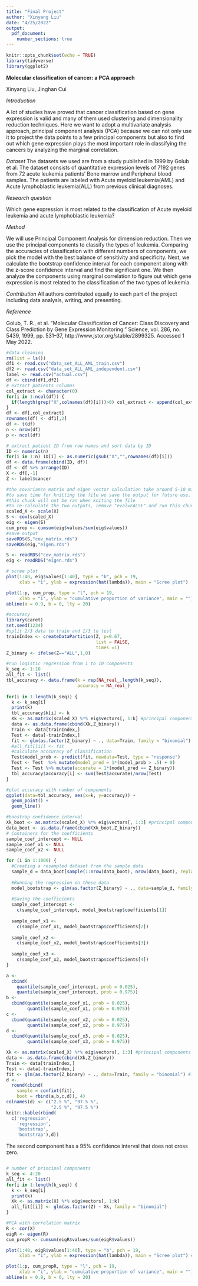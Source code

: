 ```yaml
---
title: "Final Project"
author: "Xinyang Liu"
date: "4/25/2022"
output:   
  pdf_document:
    number_sections: true
---
```


```r
knitr::opts_chunk$set(echo = TRUE)
library(tidyverse)
library(ggplot2)
```


**Molecular classification of cancer: a PCA approach**

Xinyang Liu, Jinghan Cui

*Introduction*

A lot of studies have proved that cancer classification based on gene expression is valid and many of them used clustering and dimensionality reduction techniques. Here we want to adopt a multivariate analysis approach, principal component analysis (PCA) because we can not only use it to project the data points to a few principal components but also to find out which gene expression plays the most important role in classifying the cancers by analyzing the marginal correlation. 

*Dataset* 
The datasets we used are from a study published in 1999 by Golub et al. The dataset consists of quantitative expression levels of 7192 genes from 72 acute leukemia patients’ Bone marrow and Peripheral blood samples. The patients are labeled with Acute myeloid leukemia(AML) and Acute lymphoblastic leukemia(ALL) from previous clinical diagnoses. 

*Research question*

Which gene expression is most related to the classification of Acute myeloid leukemia and acute lymphoblastic leukemia?

*Method*

We will use Principal Component Analysis for dimension reduction. Then we use the principal components to classify the types of leukemia. Comparing the accuracies of classification with different numbers of components, we pick the model with the best balance of sensitivity and specificity. Next, we calculate the bootstrap confidence interval for each component along with the z-score confidence interval and find the significant one. We then analyze the components using marginal correlation to figure out which gene expression is most related to the classification of the two types of leukemia.

*Contribution*
All authors contributed equally to each part of the project including data analysis, writing, and presenting.

*Reference*

Golub, T. R., et al. “Molecular Classification of Cancer: Class Discovery and Class Prediction by Gene Expression Monitoring.” Science, vol. 286, no. 5439, 1999, pp. 531–37, http://www.jstor.org/stable/2899325. Accessed 1 May 2022.

```r
#data cleaning 
rm(list = ls())
df1 <- read.csv("data_set_ALL_AML_train.csv")
df2 <- read.csv("data_set_ALL_AML_independent.csv")
label <- read.csv("actual.csv")
df <- cbind(df1,df2)
# extract patients columns
col_extract <- character(0)
for(i in 1:ncol(df)) {
  if(length(grep("X",colnames(df)[i]))>0) col_extract <- append(col_extract, colnames(df)[i])
}
df <- df[,col_extract]
rownames(df) <- df1[,2]
df <- t(df)
n <- nrow(df)
p <- ncol(df)

# extract patient ID from row names and sort data by ID
ID <- numeric(n)
for(i in 1:n) ID[i] <- as.numeric(gsub("X","",rownames(df)[i]))
df <- data.frame(cbind(ID, df))
df <- df %>% arrange(ID)
X <- df[,-1]
Z <- label$cancer
```


```r
#the covariance matrix and eigen vector calculation take around 5-10 minutes to run.
#to save time for knitting the file we save the output for future use.
#this chunk will not be ran when kniting the file
#to re-calculate the two outputs, remove "eval=FALSE" and run this chunk
scaled_X <- scale(X)
S <- cov(scaled_X)
eig <- eigen(S)
cum_prop <- cumsum(eig$values/sum(eig$values))
#save output
saveRDS(S,"cov_matrix.rds")
saveRDS(eig,"eigen.rds")
```

```r
S <- readRDS("cov_matrix.rds")
eig <- readRDS("eigen.rds")
```


```r
# scree plot
plot(1:40, eig$values[1:40], type = "b", pch = 19,
     xlab = "i", ylab = expression(hat(lambda)), main = "Scree plot") 

plot(1:p, cum_prop, type = "l", pch = 19,
     xlab = "i", ylab = "cumulative proportion of variance", main = "") 
abline(a = 0.9, b = 0, lty = 20)

```



```r

#accuracy
library(caret)
set.seed(1234)
#split 2/3 data to train and 1/3 to test
trainIndex <- createDataPartition(Z, p=0.67,
                                  list = FALSE,
                                  times =1)
Z_binary <- ifelse(Z=="ALL",1,0)

#run logistic regression from 1 to 10 components
k_seq <- 1:10
all_fit <- list()
tbl_accuracy <- data.frame(k = rep(NA_real_,length(k_seq)),
                           accuracy = NA_real_)
                       
for(i in 1:length(k_seq)) {
  k <- k_seq[i]
  print(k)
  tbl_accuracy$k[i] <- k
  Xk <- as.matrix(scaled_X) %*% eig$vectors[, 1:k] #principal components
  data <- as.data.frame(cbind(Xk,Z_binary))
  Train <- data[trainIndex,]
  Test <- data[-trainIndex,]
  fit <- glm(as.factor(Z_binary) ~ ., data=Train, family = "binomial") #logistic regression
  #all_fit[[i]] <- fit
  #calculate acccuracy of classification
  Test$model_prob <- predict(fit, newdata=Test, type = "response")
  Test <- Test  %>% mutate(model_pred = 1*(model_prob > .5) + 0)
  Test <- Test %>% mutate(accurate = 1*(model_pred == Z_binary))
  tbl_accuracy$accuracy[i] <- sum(Test$accurate)/nrow(Test) 
}

#plot accuracy with number of components
ggplot(data=tbl_accuracy, aes(x=k, y=accuracy)) +
  geom_point() +
  geom_line()
```

```r
#boostrap confidence interval
Xk_boot <- as.matrix(scaled_X) %*% eig$vectors[, 1:3] #principal components
data_boot <- as.data.frame(cbind(Xk_boot,Z_binary))
# Containers for the coefficients
sample_coef_intercept <- NULL
sample_coef_x1 <- NULL
sample_coef_x2 <- NULL

for (i in 1:1000) {
  #Creating a resampled dataset from the sample data
  sample_d = data_boot[sample(1:nrow(data_boot), nrow(data_boot), replace = TRUE), ]
  
  #Running the regression on these data
  model_bootstrap <- glm(as.factor(Z_binary) ~ ., data=sample_d, family = "binomial") #logistic regression
  
  #Saving the coefficients
  sample_coef_intercept <-
    c(sample_coef_intercept, model_bootstrap$coefficients[1])
  
  sample_coef_x1 <-
    c(sample_coef_x1, model_bootstrap$coefficients[2])
  
  sample_coef_x2 <-
    c(sample_coef_x2, model_bootstrap$coefficients[3])
  
  sample_coef_x3 <-
    c(sample_coef_x2, model_bootstrap$coefficients[4])
}

a <-
  cbind(
    quantile(sample_coef_intercept, prob = 0.025),
    quantile(sample_coef_intercept, prob = 0.975))
b <-
  cbind(quantile(sample_coef_x1, prob = 0.025),
        quantile(sample_coef_x1, prob = 0.975))
c <-
  cbind(quantile(sample_coef_x2, prob = 0.025),
        quantile(sample_coef_x2, prob = 0.975))
d <-
  cbind(quantile(sample_coef_x3, prob = 0.025),
        quantile(sample_coef_x3, prob = 0.975))

Xk <- as.matrix(scaled_X) %*% eig$vectors[, 1:3] #principal components
data <- as.data.frame(cbind(Xk,Z_binary))
Train <- data[trainIndex,]
Test <- data[-trainIndex,]
fit <- glm(as.factor(Z_binary) ~ ., data=Train, family = "binomial") #logistic regression
d <-
  round(cbind(
    sample = confint(fit),
    boot = rbind(a,b,c,d)), 4)
colnames(d) <- c("2.5 %", "97.5 %",
                 "2.5 %", "97.5 %")
knitr::kable(rbind(
  c('regression',
    'regression',
    'bootstrap',
    'bootstrap'),d))
```

The second component has a 95% confidence interval that does not cross zero.

```r

```



```r
# number of principal components
k_seq <- 4:20
all_fit <- list()
for(i in 1:length(k_seq)) {
  k <- k_seq[i]
  print(k)
  Xk <- as.matrix(X) %*% eig$vectors[, 1:k]
  all_fit[[i]] <- glm(as.factor(Z) ~ Xk, family = "binomial")
}

```


```r
#PCA with correlation matrix
R <- cor(X)
eigR <- eigen(R)
cum_propR <- cumsum(eigR$values/sum(eigR$values))

plot(1:40, eigR$values[1:40], type = "b", pch = 19,
     xlab = "i", ylab = expression(hat(lambda)), main = "Scree plot") # scree plot

plot(1:p, cum_propR, type = "l", pch = 19,
     xlab = "i", ylab = "cumulative proportion of variance", main = "") 
abline(a = 0.9, b = 0, lty = 20)
```





